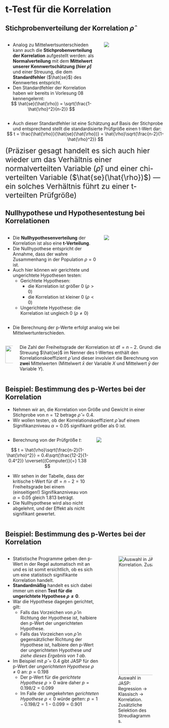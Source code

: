


# t-Test für die Korrelation


<!----------------->
<!--- New slide --->
<!----------------->
## Stichprobenverteilung der Korrelation $\hat{\rho}$

:::: {.columns}
::: {.column width="60%"}

:::{.nonincremental}
- Analog zu Mittelwertsunterschieden kann auch die **Stichprobenverteilung der Korrelation** aufgestellt werden: als **Normalverteilung** mit dem **Mittelwert unserer Kennwertschätzung (hier $\hat{\rho}$)** und einer Streuung, die dem **Standardfehler** ($\hat{se}$) des Kennwertes entspricht.
:::

:::{style="margin-top: -15px"}
- Den Standardfehler der Korrelation haben wir bereits in Vorlesung 08 kennengelernt:
:::

:::{.fragment style="margin-top: -15px"}
$$
\hat{se}(\hat{\rho}) = \sqrt{\frac{1-\hat{\rho}^2}{n-2}}
$$
:::

:::
::: {.column width="40%"}
![](images/nulldist_rho.png)
:::
::::

:::{.fragment}
:::{.nonincremental}
- Auch dieser Standardfehler ist eine Schätzung auf Basis der Stichprobe und entsprechend stellt die standardisierte Prüfgröße einen t-Wert dar:
:::

:::{style="margin-top: -15px"}
$$
t = \frac{\hat{\rho}}{\hat{se}(\hat{\rho})} = \hat{\rho}\sqrt{\frac{n-2}{1-\hat{\rho}^2}}
$$
:::
:::

:::{.fragment}
[(Präziser gesagt handelt es sich auch hier wieder um das Verhältnis einer normalverteilten Variable ($\hat{\rho}$) und einer chi-verteilten Variable ($\hat{se}(\hat{\rho})$) &mdash; ein solches Verhältnis führt zu einer t-verteilten Prüfgröße)]{style="font-size: 23px"}
:::




<!----------------->
<!--- New slide --->
<!----------------->
## Nullhypothese und Hypothesentestung bei Korrelationen

:::: {.columns}
::: {.column width="60%"}

:::{.nonincremental}
- Die **Nullhypothesenverteilung** der Korrelation ist also eine **t-Verteilung**.
- Die Nullhypothese entspricht der Annahme, dass der wahre Zusammenhang in der Population $\rho = 0$ ist.
:::

:::{style="margin-top: -15px"}
- Auch hier können wir gerichtete und ungerichtete Hypothesen testen:
    - Gerichtete Hypothesen: 
        - die Korrelation ist größer 0 ($\rho>0$)
        - die Korrelation ist kleiner 0 ($\rho<0$)
    - Ungerichtete Hypothese: die Korrelation ist ungleich 0 ($\rho\neq 0$)
:::
:::
::: {.column width="40%"}

![](images/ttest1_rho.png)

:::
::::

- Die Berechnung der p-Werte erfolgt analog wie bei Mittelwertunterschieden.

::: {.merke .fragment}
:::: {.columns}
::: {.column width="5%"}
::: {style="margin-top: 18px"}
![](images/merke.png){height="55px"}
:::
:::
::: {.column width="95%"}
Die Zahl der Freiheitsgrade der Korrelation ist $\text{df}=n-2$. Grund: die Streuung $\hat{se}$ im Nenner des t-Wertes enthält den Korrelationskoeffizient $\hat{\rho}$ und dieser involviert die Berechnung von **zwei** Mittelwerten (Mittelwert $\bar{x}$ der Variable $X$ und Mittelwert $\bar{y}$ der Variable $Y$).
:::
::::
:::



<!----------------->
<!--- New slide --->
<!----------------->
## Beispiel: Bestimmung des p-Wertes bei der Korrelation

:::{.nonincremental}
- Nehmen wir an, die Korrelation von Größe und Gewicht in einer Stichprobe von $n=12$ betrage $\hat{\rho}=0.4$.
- Wir wollen testen, ob der Korrelationskoeffizient $\hat{\rho}$ auf einem Signifikanzniveau $\alpha=0.05$ signifikant größer als 0 ist.
:::

:::: {.columns}
::: {.column width="55%"}

- Berechnung von der Prüfgröße $t$:

:::{.fragment}
$$
t = \hat{\rho}\sqrt{\frac{n-2}{1-\hat{\rho}^2}} = 0.4\sqrt{\frac{12-2}{1-0.4^2}} \overset{(Computer)}{=} 1.38
$$
:::

- Wir sehen in der Tabelle, dass der kritische t-Wert für $\text{df}=n-2=10$ Freiheitsgrade bei einem (einseitigen!) Signifikanzniveau von $\alpha=0.05$ gleich $1.813$ beträgt.
- Die Nullhypothese wird also nicht abgelehnt, und der Effekt als nicht signifikant gewertet.

:::
::: {.column width="45%"}
![](images/ttable_r.png)
:::
::::

<!----------------->
<!--- New slide --->
<!----------------->
## Beispiel: Bestimmung des p-Wertes bei der Korrelation

:::: {.columns}
::: {.column width="61%"}
:::{.nonincremental}
- Statistische Programme geben den p-Wert in der Regel automatisch mit an und es ist somit ersichtlich,  ob es sich um eine statistisch signifikante Korrelation handelt.
:::
:::{style="margin-top: -15px"}
- **Standardmäßig** handelt es sich dabei immer um einen **Test für die ungerichtete Hypothese $\rho \neq 0$**. 
- War die Hypothese dagegen gerichtet, gilt:
    - Falls das Vorzeichen von $\hat{\rho}$ in Richtung der Hypothese ist, halbiere den p-Wert der ungerichteten Hypothese.
    - Falls das Vorzeichen von $\hat{\rho}$ in gegensätzlicher Richtung der Hypothese ist, halbiere den p-Wert der ungerichteten Hypothese *und ziehe dieses Ergebnis von 1 ab*.
- Im Beispiel mit $\hat{\rho}=0.4$ gibt JASP für den p-Wert der *ungerichteten Hypothese* $\rho \neq 0$ an: $p=0.198$
    - Der p-Wert für die *gerichtete Hypothese* $\rho > 0$ wäre daher $p=0.198/2=0.099$
    - Im Falle der umgekehrten *gerichteten Hypothese* $\rho < 0$ würde gelten: $p=1-0.198/2=1-0.099 = 0.901$
:::
:::
::: {.column width="39%"}

<div class="vspace-medium"></div>

![Auswahl in JASP: Regression &rarr; Klassisch &rarr; Korrelation. Zusätzliche Selektion des Streudiagramms.](images/jasp_weight_height.png){width=375px}
:::
::::
